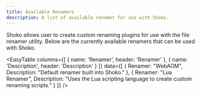 ```yaml
---
title: Available Renamers
description: A list of available renamer for use with Shoko.
---
```



Shoko allows user to create custom renaming plugins for use with the file renamer utility. Below are the currently
available renamers that can be used with Shoko.

<EasyTable
  columns={[
    { name: 'Renamer', header: 'Renamer' },
    { name: 'Description', header: 'Description' }
  ]}
  data={[
    {
      Renamer: "WebAOM",
      Description: "Default renamer built into Shoko."
    },
    {
      Renamer: "Lua Renamer",
      Description: "Uses the Lua scripting language to create custom renaming scripts."
    }
  ]}
/>